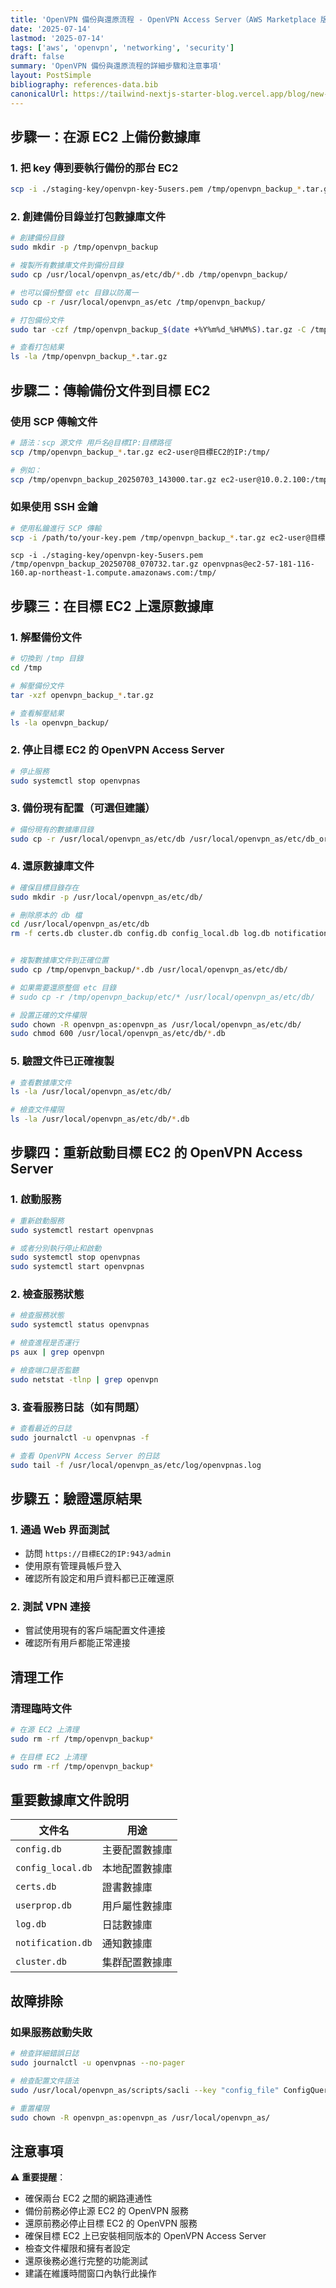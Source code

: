```yaml
---
title: 'OpenVPN 備份與還原流程 - OpenVPN Access Server（AWS Marketplace 版）'
date: '2025-07-14'
lastmod: '2025-07-14'
tags: ['aws', 'openvpn', 'networking', 'security']
draft: false
summary: 'OpenVPN 備份與還原流程的詳細步驟和注意事項'
layout: PostSimple
bibliography: references-data.bib
canonicalUrl: https://tailwind-nextjs-starter-blog.vercel.app/blog/new-features-in-v1/
---
```


## 步驟一：在源 EC2 上備份數據庫

### 1. 把 key 傳到要執行備份的那台 EC2

```bash
scp -i ./staging-key/openvpn-key-5users.pem /tmp/openvpn_backup_*.tar.gz openvpnas@ec2-57-181-116-160.ap-northeast-1.compute.amazonaws.com:/tmp/
```

### 2. 創建備份目錄並打包數據庫文件

```bash
# 創建備份目錄
sudo mkdir -p /tmp/openvpn_backup

# 複製所有數據庫文件到備份目錄
sudo cp /usr/local/openvpn_as/etc/db/*.db /tmp/openvpn_backup/

# 也可以備份整個 etc 目錄以防萬一
sudo cp -r /usr/local/openvpn_as/etc /tmp/openvpn_backup/

# 打包備份文件
sudo tar -czf /tmp/openvpn_backup_$(date +%Y%m%d_%H%M%S).tar.gz -C /tmp openvpn_backup

# 查看打包結果
ls -la /tmp/openvpn_backup_*.tar.gz
```

## 步驟二：傳輸備份文件到目標 EC2

### 使用 SCP 傳輸文件

```bash
# 語法：scp 源文件 用戶名@目標IP:目標路徑
scp /tmp/openvpn_backup_*.tar.gz ec2-user@目標EC2的IP:/tmp/

# 例如：
scp /tmp/openvpn_backup_20250703_143000.tar.gz ec2-user@10.0.2.100:/tmp/
```

### 如果使用 SSH 金鑰

```bash
# 使用私鑰進行 SCP 傳輸
scp -i /path/to/your-key.pem /tmp/openvpn_backup_*.tar.gz ec2-user@目標EC2的IP:/tmp/
```

```
scp -i ./staging-key/openvpn-key-5users.pem /tmp/openvpn_backup_20250708_070732.tar.gz openvpnas@ec2-57-181-116-160.ap-northeast-1.compute.amazonaws.com:/tmp/
```

## 步驟三：在目標 EC2 上還原數據庫

### 1. 解壓備份文件

```bash
# 切換到 /tmp 目錄
cd /tmp

# 解壓備份文件
tar -xzf openvpn_backup_*.tar.gz

# 查看解壓結果
ls -la openvpn_backup/
```

### 2. 停止目標 EC2 的 OpenVPN Access Server

```bash
# 停止服務
sudo systemctl stop openvpnas
```

### 3. 備份現有配置（可選但建議）

```bash
# 備份現有的數據庫目錄
sudo cp -r /usr/local/openvpn_as/etc/db /usr/local/openvpn_as/etc/db_original_backup_$(date +%Y%m%d_%H%M%S)
```

### 4. 還原數據庫文件

```bash
# 確保目標目錄存在
sudo mkdir -p /usr/local/openvpn_as/etc/db/

# 刪除原本的 db 檔
cd /usr/local/openvpn_as/etc/db
rm -f certs.db cluster.db config.db config_local.db log.db notification.db userprop.db


# 複製數據庫文件到正確位置
sudo cp /tmp/openvpn_backup/*.db /usr/local/openvpn_as/etc/db/

# 如果需要還原整個 etc 目錄
# sudo cp -r /tmp/openvpn_backup/etc/* /usr/local/openvpn_as/etc/db/

# 設置正確的文件權限
sudo chown -R openvpn_as:openvpn_as /usr/local/openvpn_as/etc/db/
sudo chmod 600 /usr/local/openvpn_as/etc/db/*.db
```

### 5. 驗證文件已正確複製

```bash
# 查看數據庫文件
ls -la /usr/local/openvpn_as/etc/db/

# 檢查文件權限
ls -la /usr/local/openvpn_as/etc/db/*.db
```

## 步驟四：重新啟動目標 EC2 的 OpenVPN Access Server

### 1. 啟動服務

```bash
# 重新啟動服務
sudo systemctl restart openvpnas

# 或者分別執行停止和啟動
sudo systemctl stop openvpnas
sudo systemctl start openvpnas
```

### 2. 檢查服務狀態

```bash
# 檢查服務狀態
sudo systemctl status openvpnas

# 檢查進程是否運行
ps aux | grep openvpn

# 檢查端口是否監聽
sudo netstat -tlnp | grep openvpn
```

### 3. 查看服務日誌（如有問題）

```bash
# 查看最近的日誌
sudo journalctl -u openvpnas -f

# 查看 OpenVPN Access Server 的日誌
sudo tail -f /usr/local/openvpn_as/etc/log/openvpnas.log
```

## 步驟五：驗證還原結果

### 1. 通過 Web 界面測試

- 訪問 `https://目標EC2的IP:943/admin`
- 使用原有管理員帳戶登入
- 確認所有設定和用戶資料都已正確還原

### 2. 測試 VPN 連接

- 嘗試使用現有的客戶端配置文件連接
- 確認所有用戶都能正常連接

## 清理工作

### 清理臨時文件

```bash
# 在源 EC2 上清理
sudo rm -rf /tmp/openvpn_backup*

# 在目標 EC2 上清理
sudo rm -rf /tmp/openvpn_backup*
```

## 重要數據庫文件說明

| 文件名            | 用途           |
| ----------------- | -------------- |
| `config.db`       | 主要配置數據庫 |
| `config_local.db` | 本地配置數據庫 |
| `certs.db`        | 證書數據庫     |
| `userprop.db`     | 用戶屬性數據庫 |
| `log.db`          | 日誌數據庫     |
| `notification.db` | 通知數據庫     |
| `cluster.db`      | 集群配置數據庫 |

## 故障排除

### 如果服務啟動失敗

```bash
# 檢查詳細錯誤日誌
sudo journalctl -u openvpnas --no-pager

# 檢查配置文件語法
sudo /usr/local/openvpn_as/scripts/sacli --key "config_file" ConfigQuery

# 重置權限
sudo chown -R openvpn_as:openvpn_as /usr/local/openvpn_as/
```

## 注意事項

⚠️ **重要提醒**：

- 確保兩台 EC2 之間的網路連通性
- 備份前務必停止源 EC2 的 OpenVPN 服務
- 還原前務必停止目標 EC2 的 OpenVPN 服務
- 確保目標 EC2 上已安裝相同版本的 OpenVPN Access Server
- 檢查文件權限和擁有者設定
- 還原後務必進行完整的功能測試
- 建議在維護時間窗口內執行此操作
